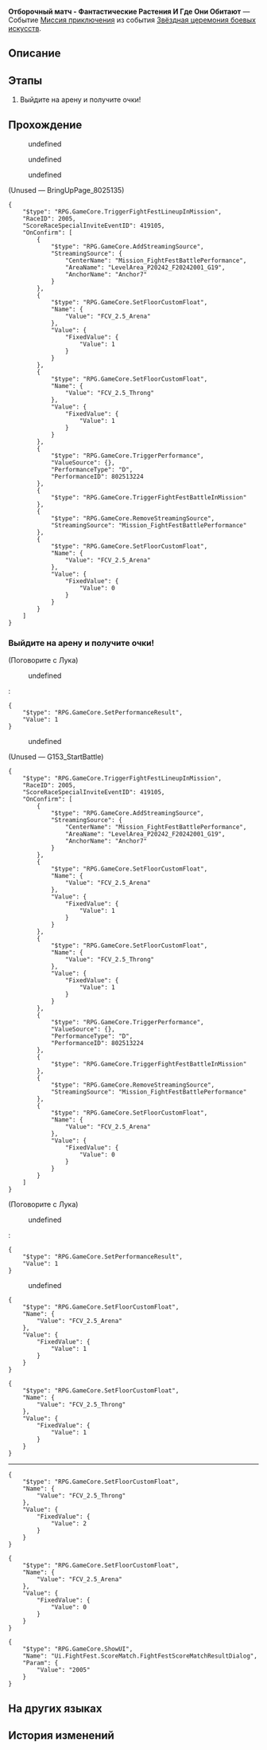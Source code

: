 {{Дополнить|Диалоги.}}
{{Миссия Инфобокс
|id              = 8025135
|Название        = 
|Изображение     = Миссия Освоения Отборочный матч - Фантастические Растения И Где Они Обитают.png
|Тип             = Миссия приключения
|События         = Звёздная церемония боевых искусств
|Глава           = Звёздная церемония боевых искусств
|Условия         = 
|Персонажи       = Кармелла; Лука; Первопроходец
|СтартЛокация    = «Рассекатель небес»
|Мир             = Лофу Сяньчжоу
|Локации         = «Рассекатель небес»
|Предыдущая      = 
|Следующая       = Хотя аплодисменты стихли I
|Награды         = Wardance Sword Badge*5
}}
'''Отборочный матч - Фантастические Растения И Где Они Обитают''' — Событие [[Миссия приключения]] из события [[Звёздная церемония боевых искусств]].

==Описание==
{{Описание|<!--официальное описание из Перекрёстка судеб-->}}

==Этапы==
# Выйдите на арену и получите очки!

==Прохождение==
{{Дополнить}}

<!--Unknown TalkSentence: 802515481-->
<!--Unknown TalkSentence: 802515482-->
<!--Unknown TalkSentence: 802515483-->
:{{Диалог|Стрелка}} undefined
:{{Диалог|Стрелка}} undefined
:{{Диалог|Стрелка}} undefined
;(Unused &mdash; BringUpPage_8025135)
<pre>{
	"$type": "RPG.GameCore.TriggerFightFestLineupInMission",
	"RaceID": 2005,
	"ScoreRaceSpecialInviteEventID": 419105,
	"OnConfirm": [
		{
			"$type": "RPG.GameCore.AddStreamingSource",
			"StreamingSource": {
				"CenterName": "Mission_FightFestBattlePerformance",
				"AreaName": "LevelArea_P20242_F20242001_G19",
				"AnchorName": "Anchor7"
			}
		},
		{
			"$type": "RPG.GameCore.SetFloorCustomFloat",
			"Name": {
				"Value": "FCV_2.5_Arena"
			},
			"Value": {
				"FixedValue": {
					"Value": 1
				}
			}
		},
		{
			"$type": "RPG.GameCore.SetFloorCustomFloat",
			"Name": {
				"Value": "FCV_2.5_Throng"
			},
			"Value": {
				"FixedValue": {
					"Value": 1
				}
			}
		},
		{
			"$type": "RPG.GameCore.TriggerPerformance",
			"ValueSource": {},
			"PerformanceType": "D",
			"PerformanceID": 802513224
		},
		{
			"$type": "RPG.GameCore.TriggerFightFestBattleInMission"
		},
		{
			"$type": "RPG.GameCore.RemoveStreamingSource",
			"StreamingSource": "Mission_FightFestBattlePerformance"
		},
		{
			"$type": "RPG.GameCore.SetFloorCustomFloat",
			"Name": {
				"Value": "FCV_2.5_Arena"
			},
			"Value": {
				"FixedValue": {
					"Value": 0
				}
			}
		}
	]
}</pre>
{{Диалог Конец}}

===Выйдите на арену и получите очки!===
{{Описание миссии|локация=«Рассекатель небес»|Правила отборочного матча просты: победите противника и заработайте очки.<br />Участнику Луке нужно сделать всего три вещи: победить, победить и победить!}}
{{Диалог Начало}}

;(Поговорите с Лука)
<!--Unknown TalkSentence: 802515511-->
:{{Диалог|Стрелка}} undefined
:<pre>{
	"$type": "RPG.GameCore.SetPerformanceResult",
	"Value": 1
}</pre>
:{{Диалог|Выход}} undefined

;(Unused &mdash; G153_StartBattle)
<pre>{
	"$type": "RPG.GameCore.TriggerFightFestLineupInMission",
	"RaceID": 2005,
	"ScoreRaceSpecialInviteEventID": 419105,
	"OnConfirm": [
		{
			"$type": "RPG.GameCore.AddStreamingSource",
			"StreamingSource": {
				"CenterName": "Mission_FightFestBattlePerformance",
				"AreaName": "LevelArea_P20242_F20242001_G19",
				"AnchorName": "Anchor7"
			}
		},
		{
			"$type": "RPG.GameCore.SetFloorCustomFloat",
			"Name": {
				"Value": "FCV_2.5_Arena"
			},
			"Value": {
				"FixedValue": {
					"Value": 1
				}
			}
		},
		{
			"$type": "RPG.GameCore.SetFloorCustomFloat",
			"Name": {
				"Value": "FCV_2.5_Throng"
			},
			"Value": {
				"FixedValue": {
					"Value": 1
				}
			}
		},
		{
			"$type": "RPG.GameCore.TriggerPerformance",
			"ValueSource": {},
			"PerformanceType": "D",
			"PerformanceID": 802513224
		},
		{
			"$type": "RPG.GameCore.TriggerFightFestBattleInMission"
		},
		{
			"$type": "RPG.GameCore.RemoveStreamingSource",
			"StreamingSource": "Mission_FightFestBattlePerformance"
		},
		{
			"$type": "RPG.GameCore.SetFloorCustomFloat",
			"Name": {
				"Value": "FCV_2.5_Arena"
			},
			"Value": {
				"FixedValue": {
					"Value": 0
				}
			}
		}
	]
}</pre>

;(Поговорите с Лука)
<!--Unknown TalkSentence: 802514911-->
:{{Диалог|Стрелка}} undefined
:<pre>{
	"$type": "RPG.GameCore.SetPerformanceResult",
	"Value": 1
}</pre>
:{{Диалог|Выход}} undefined

<pre>{
	"$type": "RPG.GameCore.SetFloorCustomFloat",
	"Name": {
		"Value": "FCV_2.5_Arena"
	},
	"Value": {
		"FixedValue": {
			"Value": 1
		}
	}
}</pre>
<pre>{
	"$type": "RPG.GameCore.SetFloorCustomFloat",
	"Name": {
		"Value": "FCV_2.5_Throng"
	},
	"Value": {
		"FixedValue": {
			"Value": 1
		}
	}
}</pre>
----
:{{tx}}
<pre>{
	"$type": "RPG.GameCore.SetFloorCustomFloat",
	"Name": {
		"Value": "FCV_2.5_Throng"
	},
	"Value": {
		"FixedValue": {
			"Value": 2
		}
	}
}</pre>
<pre>{
	"$type": "RPG.GameCore.SetFloorCustomFloat",
	"Name": {
		"Value": "FCV_2.5_Arena"
	},
	"Value": {
		"FixedValue": {
			"Value": 0
		}
	}
}</pre>
<pre>{
	"$type": "RPG.GameCore.ShowUI",
	"Name": "Ui.FightFest.ScoreMatch.FightFestScoreMatchResultDialog",
	"Param": {
		"Value": "2005"
	}
}</pre>
{{Диалог Конец}}

==На других языках==
{{На других языках
|en   = Knockout Match: Fantastic Botany and Where to Find Them
|zhs  = 叩关赛•神奇植物在哪里
|zht  = 叩關賽•植物與它們的產地
|ja   = 予選・ファンタスティック・プラント
|ko   = 예선전•신비한 식물사전
|es   = Combate de cualificación: Plantas Fantásticas y Dónde Encontrarlas
|fr   = Match de qualification&nbsp;: Les Végétaux fantastiques
|ru   = Отборочный матч - Фантастические Растения И Где Они Обитают
|th   = รอบคัดเลือก: พืชมหัศจรรย์และถิ่นที่อยู่
|vi   = Giải Đấu Loại: Thực Vật Huyền Bí Và Nơi Tìm Ra Chúng
|de   = Qualifikationskampf: Fantastische Pflanzenwesen und wo sie zu finden sind
|id   = Pertandingan Knockout: Tanaman Ajaib Ada di Mana
|pt   = Partida Eliminatória: Vegetais Fantásticos e Onde Habitam
}}

==История изменений==
{{История изменений|2.7}}
